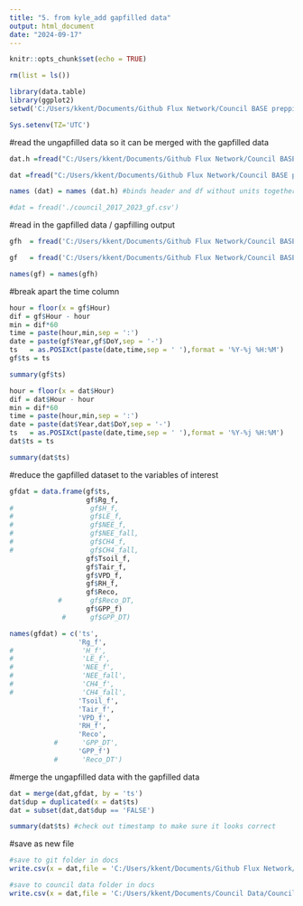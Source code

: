 ```yaml
---
title: "5. from kyle_add gapfilled data"
output: html_document
date: "2024-09-17"
---
```


```r
knitr::opts_chunk$set(echo = TRUE)
```

```r
rm(list = ls())

library(data.table)
library(ggplot2)
setwd('C:/Users/kkent/Documents/Github Flux Network/Council BASE prepping/') #use this to set your directory

Sys.setenv(TZ='UTC')
```

#read the ungapfilled data so it can be merged with the gapfilled data 
```r
dat.h =fread("C:/Users/kkent/Documents/Github Flux Network/Council BASE prepping/Council_BASE-data-prepping/data/council-Results_data_2017_2023.txt", header = T, nrows = 0) #header

dat =fread("C:/Users/kkent/Documents/Github Flux Network/Council BASE prepping/Council_BASE-data-prepping/data/council-Results_data_2017_2023.txt", header = F, skip = 2) #removes the row with the units

names (dat) = names (dat.h) #binds header and df without units together 

#dat = fread('./council_2017_2023_gf.csv')

```


#read in the gapfilled data / gapfilling output 
```r
gfh  = fread('C:/Users/kkent/Documents/Github Flux Network/Council BASE prepping/Council_BASE-data-prepping/data/council-Results_data_2017_2023.txt',header = T,nrows = 0) #reads in gap-filled data names  

gf   = fread('C:/Users/kkent/Documents/Github Flux Network/Council BASE prepping/Council_BASE-data-prepping/data/council-Results_data_2017_2023.txt',header = F,skip  = 2,na.strings = c('-9999','-10000','-9.9990e+03')) #adjusts for NAs

names(gf) = names(gfh)


```

#break apart the time column
```r
hour = floor(x = gf$Hour)
dif = gf$Hour - hour
min = dif*60
time = paste(hour,min,sep = ':')
date = paste(gf$Year,gf$DoY,sep = '-')
ts   = as.POSIXct(paste(date,time,sep = ' '),format = '%Y-%j %H:%M')
gf$ts = ts

summary(gf$ts)

hour = floor(x = dat$Hour)
dif = dat$Hour - hour
min = dif*60
time = paste(hour,min,sep = ':')
date = paste(dat$Year,dat$DoY,sep = '-')
ts   = as.POSIXct(paste(date,time,sep = ' '),format = '%Y-%j %H:%M')
dat$ts = ts

summary(dat$ts)

```

#reduce the gapfilled dataset to the variables of interest 
```r
gfdat = data.frame(gf$ts,
                   gf$Rg_f,
#                   gf$H_f,
#                   gf$LE_f,
#                   gf$NEE_f,
#                   gf$NEE_fall,
#                   gf$CH4_f,
#                   gf$CH4_fall,
                   gf$Tsoil_f,
                   gf$Tair_f,
                   gf$VPD_f,
                   gf$RH_f,
                   gf$Reco,
            #       gf$Reco_DT,
                   gf$GPP_f)
             #      gf$GPP_DT)

names(gfdat) = c('ts',
                 'Rg_f',
#                 'H_f',
#                 'LE_f',
#                 'NEE_f',
#                 'NEE_fall',
#                 'CH4_f',
#                 'CH4_fall',
                 'Tsoil_f',
                 'Tair_f',
                 'VPD_f',
                 'RH_f',
                 'Reco',
           #      'GPP_DT',
                 'GPP_f')
           #      'Reco_DT')
```



#merge the ungapfilled data with the gapfilled data 
```r

dat = merge(dat,gfdat, by = 'ts')
dat$dup = duplicated(x = dat$ts)
dat = subset(dat,dat$dup == 'FALSE')

summary(dat$ts) #check out timestamp to make sure it looks correct
```

#save as new file 
```r

#save to git folder in docs 
write.csv(x = dat,file = 'C:/Users/kkent/Documents/Github Flux Network/Council BASE prepping/Council_BASE-data-prepping/data/council_gapfilled_clean_2017_2023.csv',quote = F,row.names = F)

#save to council data folder in docs 
write.csv(x = dat,file = 'C:/Users/kkent/Documents/Council Data/Council BASE gapfilling/council_gapfilled_clean_2017_2023.csv',quote = F,row.names = F)



```

